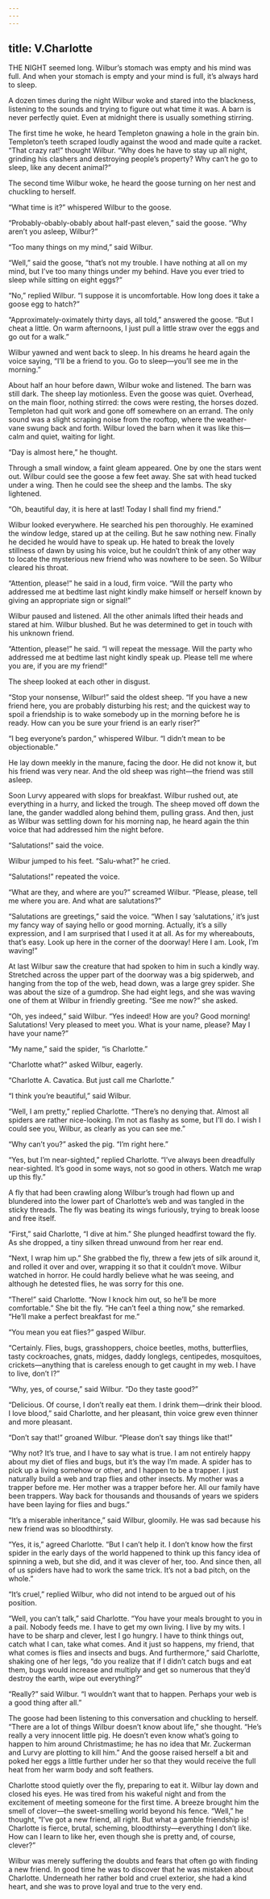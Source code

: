 ```yaml
---
---
---
```

title: V.Charlotte
---

THE NIGHT seemed long. Wilbur’s stomach was empty and his mind was full. And when your stomach is empty and your mind is full, it’s always hard to sleep.

A dozen times during the night Wilbur woke and stared into the blackness, listening to the sounds and trying to figure out what time it was. A barn is never perfectly quiet. Even at midnight there is usually something stirring.

The first time he woke, he heard Templeton gnawing a hole in the grain bin. Templeton’s teeth scraped loudly against the wood and made quite a racket. “That crazy rat!” thought Wilbur. “Why does he have to stay up all night, grinding his clashers and destroying people’s property? Why can’t he go to sleep, like any decent animal?”

The second time Wilbur woke, he heard the goose turning on her nest and chuckling to herself.

“What time is it?” whispered Wilbur to the goose.

“Probably-obably-obably about half-past eleven,” said the goose. “Why aren’t you asleep, Wilbur?”

“Too many things on my mind,” said Wilbur.

“Well,” said the goose, “that’s not my trouble. I have nothing at all on my mind, but I’ve too many things under my behind. Have you ever tried to sleep while sitting on eight eggs?”

“No,” replied Wilbur. “I suppose it is uncomfortable. How long does it take a goose egg to hatch?”

“Approximately-oximately thirty days, all told,” answered the goose. “But I cheat a little. On warm afternoons, I just pull a little straw over the eggs and go out for a walk.”

Wilbur yawned and went back to sleep. In his dreams he heard again the voice saying, “I’ll be a friend to you. Go to sleep—you’ll see me in the morning.”

About half an hour before dawn, Wilbur woke and listened. The barn was still dark. The sheep lay motionless. Even the goose was quiet. Overhead, on the main floor, nothing stirred: the cows were resting, the horses dozed. Templeton had quit work and gone off somewhere on an errand. The only sound was a slight scraping noise from the rooftop, where the weather-vane swung back and forth. Wilbur loved the barn when it was like this—calm and quiet, waiting for light.

“Day is almost here,” he thought.

Through a small window, a faint gleam appeared. One by one the stars went out. Wilbur could see the goose a few feet away. She sat with head tucked under a wing. Then he could see the sheep and the lambs. The sky lightened.

“Oh, beautiful day, it is here at last! Today I shall find my friend.”

Wilbur looked everywhere. He searched his pen thoroughly. He examined the window ledge, stared up at the ceiling. But he saw nothing new. Finally he decided he would have to speak up. He hated to break the lovely stillness of dawn by using his voice, but he couldn’t think of any other way to locate the mysterious new friend who was nowhere to be seen. So Wilbur cleared his throat.

“Attention, please!” he said in a loud, firm voice. “Will the party who addressed me at bedtime last night kindly make himself or herself known by giving an appropriate sign or signal!”

Wilbur paused and listened. All the other animals lifted their heads and stared at him. Wilbur blushed. But he was determined to get in touch with his unknown friend.

“Attention, please!” he said. “I will repeat the message. Will the party who addressed me at bedtime last night kindly speak up. Please tell me where you are, if you are my friend!”

The sheep looked at each other in disgust.

“Stop your nonsense, Wilbur!” said the oldest sheep. “If you have a new friend here, you are probably disturbing his rest; and the quickest way to spoil a friendship is to wake somebody up in the morning before he is ready. How can you be sure your friend is an early riser?”

“I beg everyone’s pardon,” whispered Wilbur. “I didn’t mean to be objectionable.”

He lay down meekly in the manure, facing the door. He did not know it, but his friend was very near. And the old sheep was right—the friend was still asleep.

Soon Lurvy appeared with slops for breakfast. Wilbur rushed out, ate everything in a hurry, and licked the trough. The sheep moved off down the lane, the gander waddled along behind them, pulling grass. And then, just as Wilbur was settling down for his morning nap, he heard again the thin voice that had addressed him the night before.

“Salutations!” said the voice.

Wilbur jumped to his feet. “Salu-what?” he cried.

“Salutations!” repeated the voice.

“What are they, and where are you?” screamed Wilbur. “Please, please, tell me where you are. And what are salutations?”

“Salutations are greetings,” said the voice. “When I say ‘salutations,’ it’s just my fancy way of saying hello or good morning. Actually, it’s a silly expression, and I am surprised that I used it at all. As for my whereabouts, that’s easy. Look up here in the corner of the doorway! Here I am. Look, I’m waving!”

At last Wilbur saw the creature that had spoken to him in such a kindly way. Stretched across the upper part of the doorway was a big spiderweb, and hanging from the top of the web, head down, was a large grey spider. She was about the size of a gumdrop. She had eight legs, and she was waving one of them at Wilbur in friendly greeting. “See me now?” she asked.



“Oh, yes indeed,” said Wilbur. “Yes indeed! How are you? Good morning! Salutations! Very pleased to meet you. What is your name, please? May I have your name?”

“My name,” said the spider, “is Charlotte.”

“Charlotte what?” asked Wilbur, eagerly.

“Charlotte A. Cavatica. But just call me Charlotte.”

“I think you’re beautiful,” said Wilbur.

“Well, I am pretty,” replied Charlotte. “There’s no denying that. Almost all spiders are rather nice-looking. I’m not as flashy as some, but I’ll do. I wish I could see you, Wilbur, as clearly as you can see me.”

“Why can’t you?” asked the pig. “I’m right here.”

“Yes, but I’m near-sighted,” replied Charlotte. “I’ve always been dreadfully near-sighted. It’s good in some ways, not so good in others. Watch me wrap up this fly.”

A fly that had been crawling along Wilbur’s trough had flown up and blundered into the lower part of Charlotte’s web and was tangled in the sticky threads. The fly was beating its wings furiously, trying to break loose and free itself.

“First,” said Charlotte, “I dive at him.” She plunged headfirst toward the fly. As she dropped, a tiny silken thread unwound from her rear end.

“Next, I wrap him up.” She grabbed the fly, threw a few jets of silk around it, and rolled it over and over, wrapping it so that it couldn’t move. Wilbur watched in horror. He could hardly believe what he was seeing, and although he detested flies, he was sorry for this one.



“There!” said Charlotte. “Now I knock him out, so he’ll be more comfortable.” She bit the fly. “He can’t feel a thing now,” she remarked. “He’ll make a perfect breakfast for me.”

“You mean you eat flies?” gasped Wilbur.

“Certainly. Flies, bugs, grasshoppers, choice beetles, moths, butterflies, tasty cockroaches, gnats, midges, daddy longlegs, centipedes, mosquitoes, crickets—anything that is careless enough to get caught in my web. I have to live, don’t I?”

“Why, yes, of course,” said Wilbur. “Do they taste good?”

“Delicious. Of course, I don’t really eat them. I drink them—drink their blood. I love blood,” said Charlotte, and her pleasant, thin voice grew even thinner and more pleasant.

“Don’t say that!” groaned Wilbur. “Please don’t say things like that!”

“Why not? It’s true, and I have to say what is true. I am not entirely happy about my diet of flies and bugs, but it’s the way I’m made. A spider has to pick up a living somehow or other, and I happen to be a trapper. I just naturally build a web and trap flies and other insects. My mother was a trapper before me. Her mother was a trapper before her. All our family have been trappers. Way back for thousands and thousands of years we spiders have been laying for flies and bugs.”

“It’s a miserable inheritance,” said Wilbur, gloomily. He was sad because his new friend was so bloodthirsty.

“Yes, it is,” agreed Charlotte. “But I can’t help it. I don’t know how the first spider in the early days of the world happened to think up this fancy idea of spinning a web, but she did, and it was clever of her, too. And since then, all of us spiders have had to work the same trick. It’s not a bad pitch, on the whole.”

“It’s cruel,” replied Wilbur, who did not intend to be argued out of his position.

“Well, you can’t talk,” said Charlotte. “You have your meals brought to you in a pail. Nobody feeds me. I have to get my own living. I live by my wits. I have to be sharp and clever, lest I go hungry. I have to think things out, catch what I can, take what comes. And it just so happens, my friend, that what comes is flies and insects and bugs. And furthermore,” said Charlotte, shaking one of her legs, “do you realize that if I didn’t catch bugs and eat them, bugs would increase and multiply and get so numerous that they’d destroy the earth, wipe out everything?”

“Really?” said Wilbur. “I wouldn’t want that to happen. Perhaps your web is a good thing after all.”

The goose had been listening to this conversation and chuckling to herself. “There are a lot of things Wilbur doesn’t know about life,” she thought. “He’s really a very innocent little pig. He doesn’t even know what’s going to happen to him around Christmastime; he has no idea that Mr. Zuckerman and Lurvy are plotting to kill him.” And the goose raised herself a bit and poked her eggs a little further under her so that they would receive the full heat from her warm body and soft feathers.

Charlotte stood quietly over the fly, preparing to eat it. Wilbur lay down and closed his eyes. He was tired from his wakeful night and from the excitement of meeting someone for the first time. A breeze brought him the smell of clover—the sweet-smelling world beyond his fence. “Well,” he thought, “I’ve got a new friend, all right. But what a gamble friendship is! Charlotte is fierce, brutal, scheming, bloodthirsty—everything I don’t like. How can I learn to like her, even though she is pretty and, of course, clever?”

Wilbur was merely suffering the doubts and fears that often go with finding a new friend. In good time he was to discover that he was mistaken about Charlotte. Underneath her rather bold and cruel exterior, she had a kind heart, and she was to prove loyal and true to the very end.